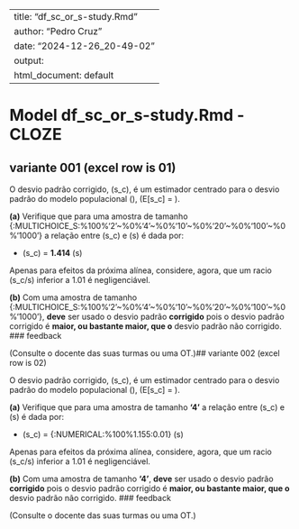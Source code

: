 
---
title: "df_sc_or_s-study.Rmd"
author: "Pedro Cruz"
date: "2024-12-26_20-49-02"
output:
  html_document: default
---


# Model df_sc_or_s-study.Rmd - CLOZE

## variante 001 (excel row is 01)


O desvio padrão corrigido, \(s_c\), é um estimador centrado para o desvio padrão do modelo populacional \(\sigma\),  \(E[s_c] = \sigma\).

**(a)** Verifique que para uma amostra de tamanho {:MULTICHOICE_S:%100%'2'\~%0%'4'\~%0%'10'\~%0%'20'\~%0%'100'\~%0%'1000'} a relação entre \(s_c\) e \(s\) é dada por:

* \(s_c\) = **1.414** \(s\)

Apenas para efeitos da próxima alínea, considere, agora, que um racio \(s_c/s\) inferior a 1.01 é negligenciável.

**(b)** Com uma amostra de tamanho {:MULTICHOICE_S:%100%'2'\~%0%'4'\~%0%'10'\~%0%'20'\~%0%'100'\~%0%'1000'}, **deve** ser usado o desvio padrão **corrigido** pois o desvio padrão corrigido é **maior, ou bastante maior, que o** desvio padrão não corrigido.
### feedback

(Consulte o docente das suas turmas ou uma OT.)## variante 002 (excel row is 02)


O desvio padrão corrigido, \(s_c\), é um estimador centrado para o desvio padrão do modelo populacional \(\sigma\),  \(E[s_c] = \sigma\).

**(a)** Verifique que para uma amostra de tamanho **'4'** a relação entre \(s_c\) e \(s\) é dada por:

* \(s_c\) = {:NUMERICAL:%100%1.155:0.01} \(s\)

Apenas para efeitos da próxima alínea, considere, agora, que um racio \(s_c/s\) inferior a 1.01 é negligenciável.

**(b)** Com uma amostra de tamanho **'4'**, **deve** ser usado o desvio padrão **corrigido** pois o desvio padrão corrigido é **maior, ou bastante maior, que o** desvio padrão não corrigido.
### feedback

(Consulte o docente das suas turmas ou uma OT.)